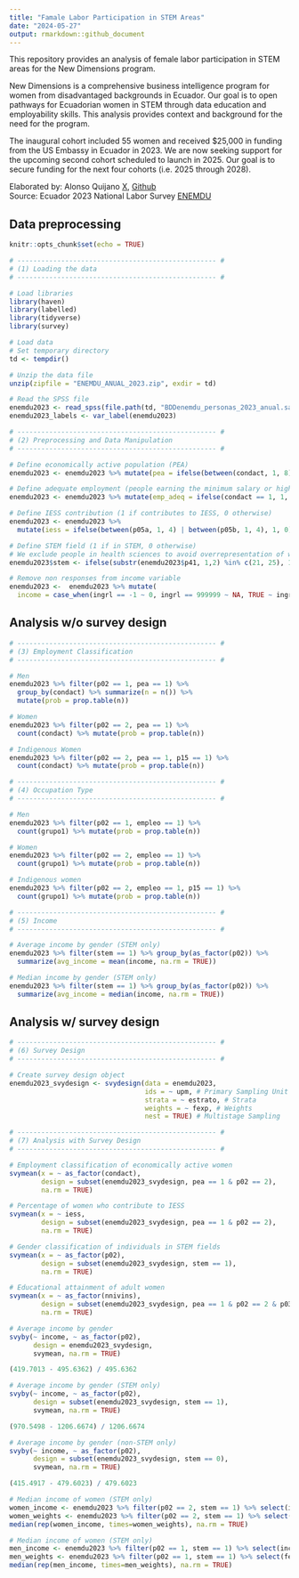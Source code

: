 ```yaml
---
title: "Famale Labor Participation in STEM Areas"
date: "2024-05-27"
output: rmarkdown::github_document
---
```


This repository provides an analysis of female labor participation in STEM areas for the New Dimensions program.

New Dimensions is a comprehensive business intelligence program for women from disadvantaged backgrounds in Ecuador. Our goal is to open pathways for Ecuadorian women in STEM through data education and employability skills. This analysis provides context and background for the need for the program.

The inaugural cohort included 55 women and received $25,000 in funding from the US Embassy in Ecuador in 2023. We are now seeking support for the upcoming second cohort scheduled to launch in 2025. Our goal is to secure funding for the next four cohorts (i.e. 2025 through 2028).

Elaborated by: Alonso Quijano [X](https://x.com/aquijanoruiz), [Github](https://github.com/aquijanoruiz)  
Source: Ecuador 2023 National Labor Survey [ENEMDU](https://www.ecuadorencifras.gob.ec/enemdu-anual/)

## Data preprocessing

```r
knitr::opts_chunk$set(echo = TRUE)
```
  

```r
# -------------------------------------------------- #
# (1) Loading the data
# -------------------------------------------------- #

# Load libraries
library(haven)
library(labelled)
library(tidyverse)
library(survey)

# Load data
# Set temporary directory
td <- tempdir()

# Unzip the data file
unzip(zipfile = "ENEMDU_ANUAL_2023.zip", exdir = td)

# Read the SPSS file
enemdu2023 <- read_spss(file.path(td, "BDDenemdu_personas_2023_anual.sav"))
enemdu2023_labels <- var_label(enemdu2023)

```

```r
# -------------------------------------------------- #
# (2) Preprocessing and Data Manipulation
# -------------------------------------------------- #

# Define economically active population (PEA)
enemdu2023 <- enemdu2023 %>% mutate(pea = ifelse(between(condact, 1, 8), 1, 0))

# Define adequate employment (people earning the minimum salary or higher)
enemdu2023 <- enemdu2023 %>% mutate(emp_adeq = ifelse(condact == 1, 1, 0))

# Define IESS contribution (1 if contributes to IESS, 0 otherwise)
enemdu2023 <- enemdu2023 %>% 
  mutate(iess = ifelse(between(p05a, 1, 4) | between(p05b, 1, 4), 1, 0))

# Define STEM field (1 if in STEM, 0 otherwise)
# We exclude people in health sciences to avoid overrepresentation of women in nursing and midwifery
enemdu2023$stem <- ifelse(substr(enemdu2023$p41, 1,2) %in% c(21, 25), 1, 0)

# Remove non responses from income variable
enemdu2023 <-  enemdu2023 %>% mutate(
  income = case_when(ingrl == -1 ~ 0, ingrl == 999999 ~ NA, TRUE ~ ingrl))
```

## Analysis w/o survey design

```r
# -------------------------------------------------- #
# (3) Employment Classification
# -------------------------------------------------- #

# Men
enemdu2023 %>% filter(p02 == 1, pea == 1) %>% 
  group_by(condact) %>% summarize(n = n()) %>% 
  mutate(prob = prop.table(n))

# Women
enemdu2023 %>% filter(p02 == 2, pea == 1) %>% 
  count(condact) %>% mutate(prob = prop.table(n))

# Indigenous Women
enemdu2023 %>% filter(p02 == 2, pea == 1, p15 == 1) %>% 
  count(condact) %>% mutate(prob = prop.table(n))

# -------------------------------------------------- #
# (4) Occupation Type
# -------------------------------------------------- #

# Men
enemdu2023 %>% filter(p02 == 1, empleo == 1) %>% 
  count(grupo1) %>% mutate(prob = prop.table(n))

# Women
enemdu2023 %>% filter(p02 == 2, empleo == 1) %>%
  count(grupo1) %>% mutate(prob = prop.table(n))

# Indigenous women
enemdu2023 %>% filter(p02 == 2, empleo == 1, p15 == 1) %>%
  count(grupo1) %>% mutate(prob = prop.table(n))

# -------------------------------------------------- #
# (5) Income
# -------------------------------------------------- #

# Average income by gender (STEM only)
enemdu2023 %>% filter(stem == 1) %>% group_by(as_factor(p02)) %>% 
  summarize(avg_income = mean(income, na.rm = TRUE))

# Median income by gender (STEM only)
enemdu2023 %>% filter(stem == 1) %>% group_by(as_factor(p02)) %>% 
  summarize(avg_income = median(income, na.rm = TRUE))

```

## Analysis w/ survey design

```r
# -------------------------------------------------- #
# (6) Survey Design
# -------------------------------------------------- #

# Create survey design object
enemdu2023_svydesign <- svydesign(data = enemdu2023,
                                  ids = ~ upm, # Primary Sampling Unit
                                  strata = ~ estrato, # Strata
                                  weights = ~ fexp, # Weights
                                  nest = TRUE) # Multistage Sampling

# -------------------------------------------------- #
# (7) Analysis with Survey Design
# -------------------------------------------------- #

# Employment classification of economically active women
svymean(x = ~ as_factor(condact),
        design = subset(enemdu2023_svydesign, pea == 1 & p02 == 2), 
        na.rm = TRUE)

# Percentage of women who contribute to IESS
svymean(x = ~ iess,
        design = subset(enemdu2023_svydesign, pea == 1 & p02 == 2), 
        na.rm = TRUE)

# Gender classification of individuals in STEM fields
svymean(x = ~ as_factor(p02),
        design = subset(enemdu2023_svydesign, stem == 1), 
        na.rm = TRUE)

# Educational attainment of adult women
svymean(x = ~ as_factor(nnivins),
        design = subset(enemdu2023_svydesign, pea == 1 & p02 == 2 & p03 >= 18), 
        na.rm = TRUE)

# Average income by gender
svyby(~ income, ~ as_factor(p02), 
      design = enemdu2023_svydesign, 
      svymean, na.rm = TRUE)

(419.7013 - 495.6362) / 495.6362

# Average income by gender (STEM only)
svyby(~ income, ~ as_factor(p02), 
      design = subset(enemdu2023_svydesign, stem == 1), 
      svymean, na.rm = TRUE)

(970.5498 - 1206.6674) / 1206.6674

# Average income by gender (non-STEM only)
svyby(~ income, ~ as_factor(p02), 
      design = subset(enemdu2023_svydesign, stem == 0), 
      svymean, na.rm = TRUE)

(415.4917 - 479.6023) / 479.6023

# Median income of women (STEM only)
women_income <- enemdu2023 %>% filter(p02 == 2, stem == 1) %>% select(income) %>% pull()
women_weights <- enemdu2023 %>% filter(p02 == 2, stem == 1) %>% select(fexp) %>% pull()
median(rep(women_income, times=women_weights), na.rm = TRUE)

# Median income of women (STEM only)
men_income <- enemdu2023 %>% filter(p02 == 1, stem == 1) %>% select(income) %>% pull()
men_weights <- enemdu2023 %>% filter(p02 == 1, stem == 1) %>% select(fexp) %>% pull()
median(rep(men_income, times=men_weights), na.rm = TRUE)
```
